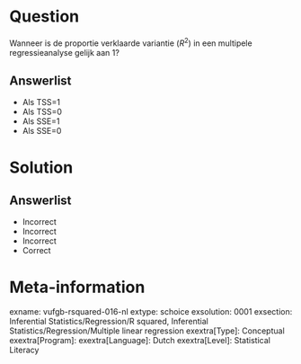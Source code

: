 Question
========

Wanneer is de proportie verklaarde variantie ($R^{2}$) in een multipele regressieanalyse gelijk aan 1? 
  
Answerlist
----------
* Als TSS=1
* Als TSS=0
* Als SSE=1
* Als SSE=0

Solution
========

Answerlist
----------
* Incorrect
* Incorrect
* Incorrect
* Correct

Meta-information
================
exname: vufgb-rsquared-016-nl
extype: schoice
exsolution: 0001
exsection: Inferential Statistics/Regression/R squared, Inferential Statistics/Regression/Multiple linear regression
exextra[Type]: Conceptual
exextra[Program]: 
exextra[Language]: Dutch
exextra[Level]: Statistical Literacy